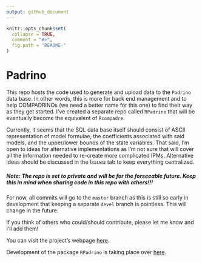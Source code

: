 ```yaml
---
output: github_document
---
```


<!-- README.md is generated from README.Rmd. Please edit that file -->

```r
knitr::opts_chunk$set(
  collapse = TRUE,
  comment = "#>",
  fig.path = "README-"
)
```

# Padrino

This repo hosts the code used to generate and upload data to the `Padrino` data base. In other words, this is more for back end management and to help COMPADRINOs (we need a better name for this one) to find their way as they get started. I've created a separate repo called `RPadrino` that will be eventually become the equivalent of `Rcompadre`.

Currently, it seems that the SQL data base itself should consist of ASCII representation of model formulae, the coefficients associated with said models, and the upper/lower bounds of the state variables. That said, I'm open to ideas for alternative implementations as I'm not sure that will cover all the information needed to re-create more complicated IPMs. Alternative ideas should be discussed in the _Issues_ tab to keep everything centralized.

##### Note: The repo is set to private and will be for the forseeable future. Keep this in mind when sharing code in this repo with others!!!

For now, all commits will go to the `master` branch as this is still so early in development that keeping a separate `devel` branch is pointless. This will change in the future.

If you think of others who could/should contribute, please let me know and I'll add them!

You can visit the project's webpage [here](https://levisc8.github.io/Padrino.github.io/).

Development of the package `RPadrino` is taking place over [here](https://github.com/levisc8/RPadrino).



